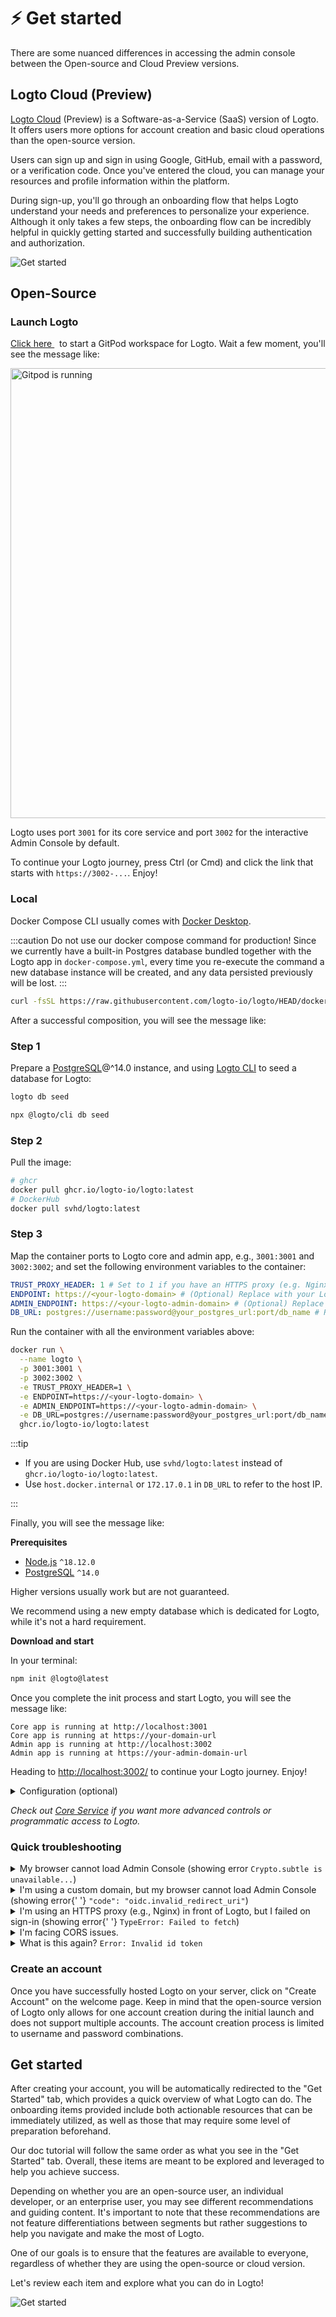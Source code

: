 

# ⚡ Get started

There are some nuanced differences in accessing the admin console between the Open-source and Cloud Preview versions.

## Logto Cloud (Preview)

[Logto Cloud](https://cloud.logto.io/) (Preview) is a Software-as-a-Service (SaaS) version of Logto. It offers users more options for account creation and basic cloud operations than the open-source version.

Users can sign up and sign in using Google, GitHub, email with a password, or a verification code. Once you've entered the cloud, you can manage your resources and profile information within the platform.

During sign-up, you'll go through an onboarding flow that helps Logto understand your needs and preferences to personalize your experience. Although it only takes a few steps, the onboarding flow can be incredibly helpful in quickly getting started and successfully building authentication and authorization.

![Get started](./assets/create-account.png)

## Open-Source

### Launch Logto

<p>
  <a href="https://gitpod.io/#https://github.com/logto-io/demo" target="_blank" rel="noopener">
    Click here
  </a>
  &nbsp;
  <span>
    to start a GitPod workspace for Logto. Wait a few moment, you&apos;ll see the message like:
  </span>
</p>
<p>
  <img src={gitpodRunning} alt="Gitpod is running" width="720px" />
</p>

Logto uses port `3001` for its core service and port `3002` for the interactive Admin Console by default.

To continue your Logto journey, press Ctrl (or Cmd) and click the link that starts with `https://3002-...`. Enjoy!

### Local

<Tabs>

<TabItem value="docker-compose" label="Docker Compose">

Docker Compose CLI usually comes with [Docker Desktop](https://www.docker.com/products/docker-desktop).

:::caution
Do not use our docker compose command for production! Since we currently have a built-in Postgres database bundled together with the Logto app in `docker-compose.yml`,
every time you re-execute the command a new database instance will be created, and any data persisted previously will be lost.
:::

```bash
curl -fsSL https://raw.githubusercontent.com/logto-io/logto/HEAD/docker-compose.yml | docker compose -p logto -f - up
```

After a successful composition, you will see the message like:

</TabItem>

<TabItem value="docker" label="Docker">

<h3>Step 1</h3>

Prepare a [PostgreSQL](https://www.postgresql.org/)@^14.0 instance, and using <a href="/docs/tutorials/using-cli/">Logto CLI</a> to seed a database for Logto:

<Tabs groupId="cmd">

  <TabItem value="cli" label="CLI">

```bash
logto db seed
```

  </TabItem>
  <TabItem value="npx" label="npx">

```bash
npx @logto/cli db seed
```

  </TabItem>

</Tabs>

<h3>Step 2</h3>

Pull the image:

```bash
# ghcr
docker pull ghcr.io/logto-io/logto:latest
# DockerHub
docker pull svhd/logto:latest
```

<h3>Step 3</h3>

Map the container ports to Logto core and admin app, e.g., `3001:3001` and `3002:3002`; and set the following environment variables to the container:

```yml
TRUST_PROXY_HEADER: 1 # Set to 1 if you have an HTTPS proxy (e.g. Nginx) in front of Logto
ENDPOINT: https://<your-logto-domain> # (Optional) Replace with your Logto endpoint URL if you are using a custom domain
ADMIN_ENDPOINT: https://<your-logto-admin-domain> # (Optional) Replace with your Logto admin URL if you are using a custom domain
DB_URL: postgres://username:password@your_postgres_url:port/db_name # Replace with your Postgres DSN
```

Run the container with all the environment variables above:

```bash
docker run \
  --name logto \
  -p 3001:3001 \
  -p 3002:3002 \
  -e TRUST_PROXY_HEADER=1 \
  -e ENDPOINT=https://<your-logto-domain> \
  -e ADMIN_ENDPOINT=https://<your-logto-admin-domain> \
  -e DB_URL=postgres://username:password@your_postgres_url:port/db_name \
  ghcr.io/logto-io/logto:latest
```

:::tip

- If you are using Docker Hub, use `svhd/logto:latest` instead of `ghcr.io/logto-io/logto:latest`.
- Use `host.docker.internal` or `172.17.0.1` in `DB_URL` to refer to the host IP.

:::

Finally, you will see the message like:

</TabItem>

<TabItem value="npm" label="npm-init">

**Prerequisites**

- [Node.js](https://nodejs.org/) `^18.12.0`
- [PostgreSQL](https://postgresql.org/) `^14.0`

Higher versions usually work but are not guaranteed.

We recommend using a new empty database which is dedicated for Logto, while it&apos;s not a hard requirement.

**Download and start**

In your terminal:

```bash
npm init @logto@latest
```

Once you complete the init process and start Logto, you will see the message like:

</TabItem>

</Tabs>

```text
Core app is running at http://localhost:3001
Core app is running at https://your-domain-url
Admin app is running at http://localhost:3002
Admin app is running at https://your-admin-domain-url
```

Heading to <a target="_blank" href="http://localhost:3002/" rel="noopener">http://localhost:3002/</a> to continue your Logto journey. Enjoy!

<details>

<summary>Configuration (optional)</summary>

Logto uses environment variables for configuration, along with `.env` file support. See [Configuration](../../references/core/configuration.md) for detailed usage and full variable list.

</details>

_Check out [Core Service](../../references/core/README.mdx) if you want more advanced controls or programmatic access to Logto._

### Quick troubleshooting

<details>

<summary>
  My browser cannot load Admin Console (showing error <code>Crypto.subtle is unavailable...</code>)
</summary>

Admin Console uses [Web Crypto API](https://developer.mozilla.org/en-US/docs/Web/API/Web_Crypto_API), which requires [secure contexts](https://developer.mozilla.org/en-US/docs/Web/Security/Secure_Contexts), i.e. HTTPS or HTTP with `localhost`.

If you use HTTP with an IP address or custom domain, then the browser cannot load Admin Console.

</details>

<details>

<summary>
  I'm using a custom domain, but my browser cannot load Admin Console (showing error{' '}
  <code>"code": "oidc.invalid_redirect_uri"</code>)
</summary>

If you are using a custom domain rather than `localhost`, you need to set the environment variable `ENDPOINT` to the Logto URL. It is because of the strict requirement of Redirect URI in OIDC. See [Configuration](../../references/core/configuration.md#general) for details.

</details>

<details>

<summary>
  I'm using an HTTPS proxy (e.g., Nginx) in front of Logto, but I failed on sign-in (showing error{' '}
  <code>TypeError: Failed to fetch</code>)
</summary>

- First, make sure you have set the node environment variable `TRUST_PROXY_HEADER` to `true`. See [Configuration](../../references/core/configuration.md#using-a-https-proxy) for details.
- Also, you need to set `X-Forwarded-Proto` header to `https` in your proxy config. See [Trusting TLS offloading proxies](https://github.com/panva/node-oidc-provider/blob/main/docs/README.md#trusting-tls-offloading-proxies) for details.

</details>

<details>

<summary>I'm facing CORS issues.</summary>

- If `ADMIN_ENDPOINT` is not specified, `localhost:[admin-port]` will be allowed to perform Cross-Origin Resource Sharing (CORS) in Logto.
- If `ADMIN_ENDPOINT` is specified, only requests from the origin of `ADMIN_ENDPOINT` will be allowed.

</details>

<details>

<summary>
  What is this again? <code>Error: Invalid id token</code>
</summary>

If you are not messing up with your tokens, then in most cases this is caused by a mismatch of your server time and client time. Sync the time on both your server and client and try again.

</details>

### Create an account

Once you have successfully hosted Logto on your server, click on "Create Account" on the welcome page. Keep in mind that the open-source version of Logto only allows for one account creation during the initial launch and does not support multiple accounts. The account creation process is limited to username and password combinations.

## Get started

After creating your account, you will be automatically redirected to the "Get Started" tab, which provides a quick overview of what Logto can do. The onboarding items provided include both actionable resources that can be immediately utilized, as well as those that may require some level of preparation beforehand.

Our doc tutorial will follow the same order as what you see in the "Get Started" tab. Overall, these items are meant to be explored and leveraged to help you achieve success.

Depending on whether you are an open-source user, an individual developer, or an enterprise user, you may see different recommendations and guiding content. It's important to note that these recommendations are not feature differentiations between segments but rather suggestions to help you navigate and make the most of Logto.

One of our goals is to ensure that the features are available to everyone, regardless of whether they are using the open-source or cloud version.

Let's review each item and explore what you can do in Logto!

![Get started](./assets/get-started.png)
